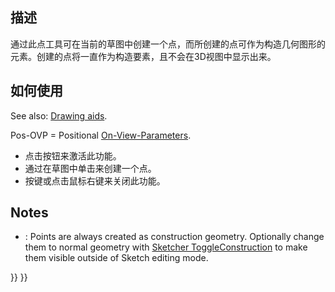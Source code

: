 <languages/>

<div class="mw-translate-fuzzy">
{{Docnav/zh-cn
|[[Sketcher_StopOperation/zh-cn|停止操作]]
|[[Sketcher_CreateLine/zh-cn|创建线]]
|[[Sketcher_Workbench/zh-cn|Sketcher]]
|IconL=Sketcher_StopOperation.svg
|IconR=Sketcher_CreateLine.svg
|IconC=Workbench_Sketcher.svg
}}
</div>

{{GuiCommand
|Name=Sketcher CreatePoint
|MenuLocation=Sketch → Sketcher geometries → Create point
|Workbenches=[[Sketcher_Workbench|Sketcher]]
|Shortcut={{KEY|G}} {{KEY|Y}}
}}

<span id="Description"></span>
==描述==

<div class="mw-translate-fuzzy">
通过此点工具可在当前的草图中创建一个点，而所创建的点可作为构造几何图形的元素。创建的点将一直作为构造要素，且不会在3D视图中显示出来。
</div>

<span id="Usage"></span>
<div class="mw-translate-fuzzy">
==如何使用==
</div>

See also: [[Sketcher_Workbench#Drawing_aids|Drawing aids]].

Pos-OVP = Positional [[Sketcher_Preferences#General|On-View-Parameters]]. {{Version|1.0}}

<div class="mw-translate-fuzzy">
* 点击{{KEY|[[Image:Sketcher CreatePoint.png|24px]] Create point}}按钮来激活此功能。
* 通过在草图中单击来创建一个点。
* 按{{KEY|Esc}}键或点击鼠标右键来关闭此功能。
</div>

==Notes==

* {{VersionMinus|0.21}}: Points are always created as construction geometry. Optionally change them to normal geometry with [[Sketcher_ToggleConstruction|Sketcher ToggleConstruction]] to make them visible outside of Sketch editing mode.


<div class="mw-translate-fuzzy">
{{Docnav/zh-cn
|[[Sketcher_StopOperation/zh-cn|停止操作]]
|[[Sketcher_CreateLine/zh-cn|创建线]]
|[[Sketcher_Workbench/zh-cn|Sketcher]]
|IconL=Sketcher_StopOperation.svg
|IconR=Sketcher_CreateLine.svg
|IconC=Workbench_Sketcher.svg
}}
</div>

{{Sketcher_Tools_navi{{#translation:}}}}
{{Userdocnavi{{#translation:}}}}